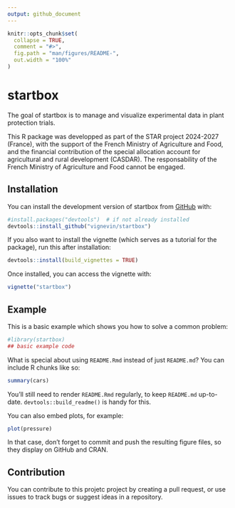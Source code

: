 ```yaml
---
output: github_document
---
```


<!-- README.md is generated from README.Rmd. Please edit that file -->

```r
knitr::opts_chunk$set(
  collapse = TRUE,
  comment = "#>",
  fig.path = "man/figures/README-",
  out.width = "100%"
)
```

# startbox

<!-- badges: start -->
<!-- badges: end -->

The goal of startbox is to manage and visualize experimental data in plant protection trials.


This R package was developped as part of the STAR project 2024-2027 (France), with the support of the French Ministry of Agriculture and Food, and the financial contribution of the special allocation account for agricultural and rural development (CASDAR). The responsability of the French Ministry of Agriculture and Food cannot be engaged.

## Installation

You can install the development version of startbox from [GitHub](https://github.com/) with:

```r
#install.packages("devtools")  # if not already installed
devtools::install_github("vignevin/startbox")
```

If you also want to install the vignette (which serves as a tutorial for the package), run this after installation:
```r
devtools::install(build_vignettes = TRUE)
```

Once installed, you can access the vignette with:
```r
vignette("startbox")
```

## Example

This is a basic example which shows you how to solve a common problem:

```r
#library(startbox)
## basic example code
```

What is special about using `README.Rmd` instead of just `README.md`? You can include R chunks like so:

```r
summary(cars)
```

You'll still need to render `README.Rmd` regularly, to keep `README.md` up-to-date. `devtools::build_readme()` is handy for this.

You can also embed plots, for example:

```r
plot(pressure)
```

In that case, don't forget to commit and push the resulting figure files, so they display on GitHub and CRAN.

## Contribution

You can contribute to this projetc project by creating a pull request, or use issues to track bugs or suggest ideas in a repository.


